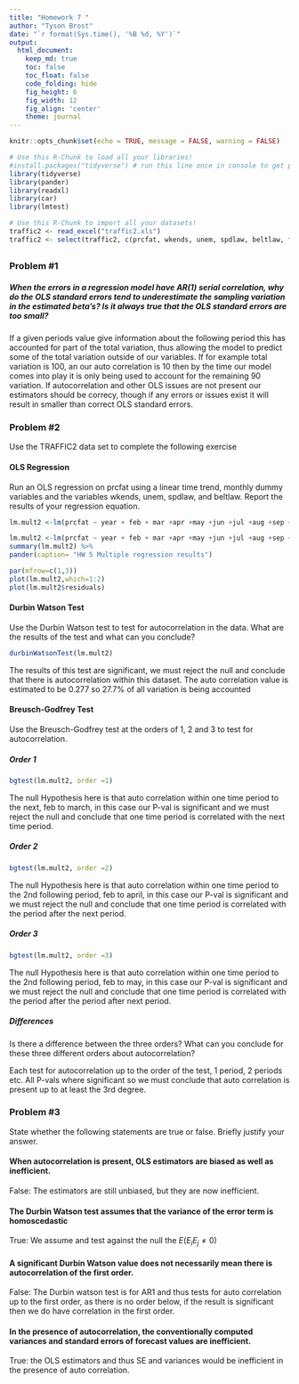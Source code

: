 ```yaml
---
title: "Homework 7 "
author: "Tyson Brost"
date: "`r format(Sys.time(), '%B %d, %Y')`"
output:
  html_document:  
    keep_md: true
    toc: false
    toc_float: false
    code_folding: hide
    fig_height: 6
    fig_width: 12
    fig_align: 'center'
    theme: journal
---
```


```r
knitr::opts_chunk$set(echo = TRUE, message = FALSE, warning = FALSE)
```

```r
# Use this R-Chunk to load all your libraries!
#install.packages("tidyverse") # run this line once in console to get package
library(tidyverse)
library(pander)
library(readxl)
library(car)
library(lmtest)
```

```r
# Use this R-Chunk to import all your datasets!
traffic2 <- read_excel("traffic2.xls")
traffic2 <- select(traffic2, c(prcfat, wkends, unem, spdlaw, beltlaw, feb,mar,apr,may,jun,jul,aug,sep,oct,nov,dec, year))
```

## {.tabset .tabset-pills .tabset-fade}

### Problem #1

##### When the errors in a regression model have AR(1) serial correlation, why do the OLS standard errors tend to underestimate the sampling variation in the estimated beta’s?  Is it always true that the OLS standard errors are too small?

If a given periods value give information about the following period this has accounted for part of the total variation, thus allowing the model to predict some of the total variation outside of our variables. If for example total variation is 100, an our auto correlation is 10 then by the time our model comes into play it is only being used to account for the remaining 90 variation. If autocorrelation and other OLS issues are not present our estimators should be correcy, though if any errors or issues exist it will result in smaller than correct OLS standard errors.

### Problem #2

Use the TRAFFIC2 data set to complete the following exercise

#### OLS Regression
Run an OLS regression on prcfat using a linear time trend, monthly dummy variables and the variables wkends, unem, spdlaw, and beltlaw. Report the results of your regression equation.

```r
lm.mult2 <-lm(prcfat ~ year + feb + mar +apr +may +jun +jul +aug +sep +oct +nov +dec + wkends + unem + spdlaw +beltlaw, data=traffic2)
```

```r

lm.mult2 <-lm(prcfat ~ year + feb + mar +apr +may +jun +jul +aug +sep +oct +nov +dec + wkends + unem + spdlaw +beltlaw, data=traffic2)
summary(lm.mult2) %>%
pander(caption= "HW 5 Multiple regression results")

```

```r
par(mfrow=c(1,3))
plot(lm.mult2,which=1:2)
plot(lm.mult2$residuals)
```


#### Durbin Watson Test

Use the Durbin Watson test to test for autocorrelation in the data. What are the results of the test and what can you conclude?

```r
durbinWatsonTest(lm.mult2)
```

The results of this test are significant, we must reject the null and conclude that there is autocorrelation within this dataset. The auto correlation value is estimated to be 0.277 so 27.7% of all variation is being accounted

####  Breusch-Godfrey Test {.tabset .tabset-pills .tabset-fade}
Use the Breusch-Godfrey test at the orders of 1, 2 and 3 to test for autocorrelation. 

##### Order 1

```r
bgtest(lm.mult2, order =1)
```

The null Hypothesis here is that auto correlation within one time period to the next, feb to march, in this case our P-val is significant and we must reject the null and conclude that one time period is correlated with the next time period.


##### Order 2

```r
bgtest(lm.mult2, order =2)
```

The null Hypothesis here is that auto correlation within one time period to the 2nd following period, feb to april, in this case our P-val is significant and we must reject the null and conclude that one time period is correlated with the period after the next period.

##### Order 3

```r
bgtest(lm.mult2, order =3)
```

The null Hypothesis here is that auto correlation within one time period to the 2nd following period, feb to may, in this case our P-val is significant and we must reject the null and conclude that one time period is correlated with the period after the period after next period.

####

##### Differences 
Is there a difference between the three orders?  What can you conclude for these three different orders about autocorrelation?

Each test for autocorrelation up to the order of the test, 1 period, 2 periods etc. All P-vals where significant so we must conclude that auto correlation is present up to at least the 3rd degree.


### Problem #3

State whether the following statements are true or false.  Briefly justify your answer.

#### When autocorrelation is present, OLS estimators are biased as well as inefficient.
  
  False: The estimators are still unbiased, but they are now inefficient.

#### The Durbin Watson test assumes that the variance of the error term is homoscedastic

True: We assume and test against the null the $E(E_iE_j \neq 0)$

#### A significant Durbin Watson value does not necessarily mean there is autocorrelation of the first order.

False: The Durbin watson test is for AR1 and thus tests for auto correlation up to the first order, as there is no order below, if the result is significant then we do have correlation in the first order.

#### In the presence of autocorrelation, the conventionally computed variances and standard errors of forecast values are inefficient.

True: the OLS estimators and thus SE and variances would be inefficient in the presence of auto correlation.

